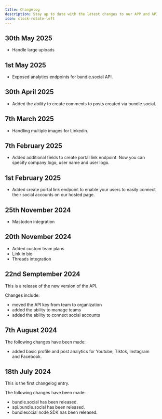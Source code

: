 ```yaml
---
title: Changelog
description: Stay up to date with the latest changes to our APP and API.
icon: clock-rotate-left
---
```

## 30th May 2025
- Handle large uploads

## 1st May 2025
- Exposed analytics endpoints for bundle.social API.

## 30th April 2025
- Added the ability to create comments to posts created via bundle.social.

## 7th March 2025
- Handling multiple images for Linkedin.

## 7th February 2025
- Added additional fields to create portal link endpoint. Now you can specify company logo, user name and user logo.

## 1st February 2025
- Added create portal link endpoint to enable your users to easily connect their social accounts on our hosted page.

## 25th November 2024
- Mastodon integration

## 20th November 2024
- Added custom team plans.
- Link in bio
- Threads integration

## 22nd Semptember 2024
This is a release of the new version of the API.

Changes include:
- moved the API key from team to organization
- added the ability to manage teams
- added the ability to connect social accounts

## 7th August 2024
The following changes have been made:
- added basic profile and post analytics for Youtube, Tiktok, Instagram and Facebook.

## 18th July 2024
This is the first changelog entry.

The following changes have been made:
- bundle.social has been released.
- api.bundle.social has been released.
- bundlesocial node SDK has been released.

